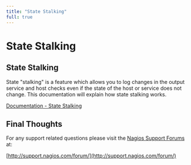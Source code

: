---
title: "State Stalking"
full: true
---

# State Stalking

## State Stalking

State "stalking" is a feature which allows you to log changes in the output service and host checks even if the state of the host or service does not change. This documentation will explain how state stalking works.

[Documentation - State Stalking](https://assets.nagios.com/downloads/nagioscore/docs/nagioscore/4/en/stalking.html "State Stalking")

## Final Thoughts

For any support related questions please visit the [Nagios Support Forums](http://support.nagios.com/forum/) at:

[http://support.nagios.com/forum/](http://support.nagios.com/forum/)